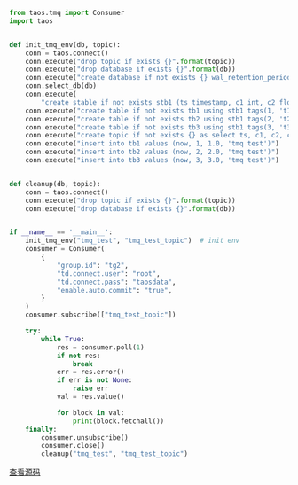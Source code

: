 ```py
from taos.tmq import Consumer
import taos


def init_tmq_env(db, topic):
    conn = taos.connect()
    conn.execute("drop topic if exists {}".format(topic))
    conn.execute("drop database if exists {}".format(db))
    conn.execute("create database if not exists {} wal_retention_period 3600 keep 36500".format(db))
    conn.select_db(db)
    conn.execute(
        "create stable if not exists stb1 (ts timestamp, c1 int, c2 float, c3 varchar(16)) tags(t1 int, t3 varchar(16))")
    conn.execute("create table if not exists tb1 using stb1 tags(1, 't1')")
    conn.execute("create table if not exists tb2 using stb1 tags(2, 't2')")
    conn.execute("create table if not exists tb3 using stb1 tags(3, 't3')")
    conn.execute("create topic if not exists {} as select ts, c1, c2, c3 from stb1".format(topic))
    conn.execute("insert into tb1 values (now, 1, 1.0, 'tmq test')")
    conn.execute("insert into tb2 values (now, 2, 2.0, 'tmq test')")
    conn.execute("insert into tb3 values (now, 3, 3.0, 'tmq test')")


def cleanup(db, topic):
    conn = taos.connect()
    conn.execute("drop topic if exists {}".format(topic))
    conn.execute("drop database if exists {}".format(db))


if __name__ == '__main__':
    init_tmq_env("tmq_test", "tmq_test_topic")  # init env
    consumer = Consumer(
        {
            "group.id": "tg2",
            "td.connect.user": "root",
            "td.connect.pass": "taosdata",
            "enable.auto.commit": "true",
        }
    )
    consumer.subscribe(["tmq_test_topic"])

    try:
        while True:
            res = consumer.poll(1)
            if not res:
                break
            err = res.error()
            if err is not None:
                raise err
            val = res.value()

            for block in val:
                print(block.fetchall())
    finally:
        consumer.unsubscribe()
        consumer.close()
        cleanup("tmq_test", "tmq_test_topic")

```

[查看源码](https://github.com/taosdata/TDengine/blob/main/docs/examples/python/tmq_example.py)
